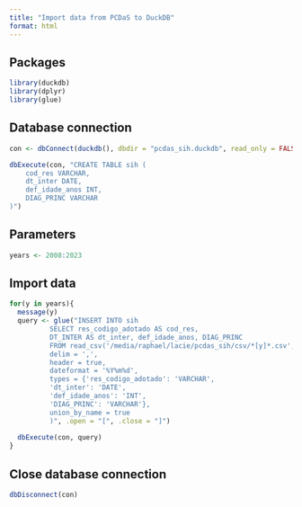 ```yaml
---
title: "Import data from PCDaS to DuckDB"
format: html
---
```


## Packages

```r
library(duckdb)
library(dplyr)
library(glue)
```

## Database connection

```r
con <- dbConnect(duckdb(), dbdir = "pcdas_sih.duckdb", read_only = FALSE, config=list("memory_limit"="16GB"))

dbExecute(con, "CREATE TABLE sih (
    cod_res VARCHAR,
    dt_inter DATE,
    def_idade_anos INT,
    DIAG_PRINC VARCHAR
)")
```

## Parameters

```r
years <- 2008:2023
```

## Import data

```r
for(y in years){
  message(y)
  query <- glue("INSERT INTO sih 
          SELECT res_codigo_adotado AS cod_res, 
          DT_INTER AS dt_inter, def_idade_anos, DIAG_PRINC 
          FROM read_csv('/media/raphael/lacie/pcdas_sih/csv/*[y]*.csv',
          delim = ',',
          header = true,
          dateformat = '%Y%m%d',
          types = {'res_codigo_adotado': 'VARCHAR',
          'dt_inter': 'DATE',
          'def_idade_anos': 'INT',
          'DIAG_PRINC': 'VARCHAR'},
          union_by_name = true
          )", .open = "[", .close = "]")
  
  dbExecute(con, query)
}
```

## Close database connection

```r
dbDisconnect(con)
```